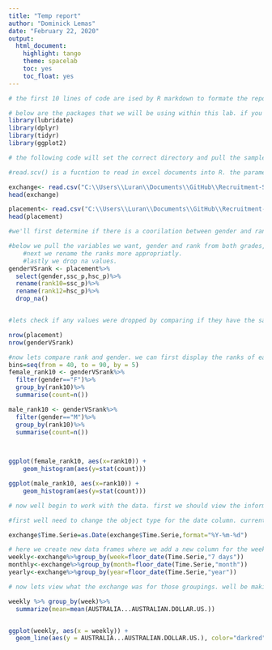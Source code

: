 ```yaml
---
title: "Temp report"
author: "Dominick Lemas"
date: "February 22, 2020"
output:
  html_document:
    highlight: tango
    theme: spacelab
    toc: yes
    toc_float: yes
---
```


```r
# the first 10 lines of code are ised by R markdown to formate the report. the output potion of (lines 6-10) determine the formate of the report. 

# below are the packages that we will be using within this lab. if you do not have these packages installed then you will need to do so. this can be done by entering the function install.packages("name_of_package") and then running it. this will download the package and then allow you to run the code below without errors.
library(lubridate)
library(dplyr)
library(tidyr)
library(ggplot2)
```

```r

# the following code will set the correct directory and pull the sample data that you are going to make a report around. 

#read.scv() is a fucntion to read in excel documents into R. the parameter for the function is the filepath for the the data. you will need to put in the file path that is unique to your computer below. 

exchange<- read.csv("C:\\Users\\Luran\\Documents\\GitHub\\Recruitment-ShinyR\\Kaggle\\datasets_535863_984605_Foreign_Exchange_Rates.csv")
head(exchange)

```

```r

placement<- read.csv("C:\\Users\\Luran\\Documents\\GitHub\\Recruitment-ShinyR\\Kaggle\\placement.csv")
head(placement)
```

```r
#we'll first determine if there is a coorilation between gender and rank. the dataset has rankings from the 10th and 12th grade. 

#below we pull the variables we want, gender and rank from both grades, using the select() function of dplyr.
    #next we rename the ranks more appropriatly. 
    #lastly we drop na values.
genderVSrank <- placement%>%
  select(gender,ssc_p,hsc_p)%>%
  rename(rank10=ssc_p)%>%
  rename(rank12=hsc_p)%>%
  drop_na()


#lets check if any values were dropped by comparing if they have the same number of rows. 

nrow(placement)
nrow(genderVSrank)

#now lets compare rank and gender. we can first display the ranks of each gender individually. to properly represent the distribution well break the ranks into groups of 5(40-90th).
bins=seq(from = 40, to = 90, by = 5)
female_rank10 <- genderVSrank%>%
  filter(gender=="F")%>%
  group_by(rank10)%>%
  summarise(count=n())

male_rank10 <- genderVSrank%>%
  filter(gender=="M")%>%
  group_by(rank10)%>%
  summarise(count=n())
  


ggplot(female_rank10, aes(x=rank10)) +
    geom_histogram(aes(y=stat(count)))

ggplot(male_rank10, aes(x=rank10)) +
    geom_histogram(aes(y=stat(count)))

```

```r
# now well begin to work with the data. first we should view the information on a larger scale than days. lets review the data by week,month, and year.

#first well need to change the object type for the date column. currently the dates are flaged as factored objects where we need them to be date variables. we can change this using the as.Date() function.

exchange$Time.Serie=as.Date(exchange$Time.Serie,format="%Y-%m-%d")

# here we create new data frames where we add a new column for the weekly,monthly, and yearly date grouping
weekly<-exchange%>%group_by(week=floor_date(Time.Serie,"7 days"))
monthly<-exchange%>%group_by(month=floor_date(Time.Serie,"month"))
yearly<-exchange%>%group_by(year=floor_date(Time.Serie,"year"))

# now lets view what the exchange was for those groupings. well be making a line graph that represents the exchange rate to dollar by date.

weekly %>% group_by(week)%>%
  summarize(mean=mean(AUSTRALIA...AUSTRALIAN.DOLLAR.US.))


ggplot(weekly, aes(x = weekly)) + 
  geom_line(aes(y = AUSTRALIA...AUSTRALIAN.DOLLAR.US.), color="darkred")
  
  
```


